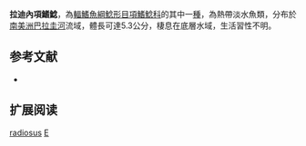 {{Speciesbox
| name = 拉迪內項鰭鯰
| image = Entomocorus radiosus.JPG
| image_width = 250px
| status = NE
| status_system = IUCN3.1
| genus = Entomocorus
| species = radiosus
| authority = Reis & Borges, 2006
| synonyms = 
}}
'''拉迪內項鰭鯰'''，為[[輻鰭魚綱|輻鰭魚綱]][[鯰形目|鯰形目]][[項鰭鯰科|項鰭鯰科]]的其中一[[種|種]]，為熱帶淡水魚類，分布於[[南美洲|南美洲]][[巴拉圭河|巴拉圭河]]流域，體長可達5.3公分，棲息在底層水域，生活習性不明。
==参考文献==
*{{FishBase_species|genus=Entomocorus|species=radiosus|year=2015|month=5}}

== 扩展阅读 ==
{{refbegin}}
{{wikispecies-inline|Entomocorus radiosus|拉迪內項鰭鯰}}
{{refend}}
{{Taxonbar|from=Q3759479}}

[[Category:內項鰭鯰屬|radiosus]]
[[Category:2006年描述的魚類|E]]